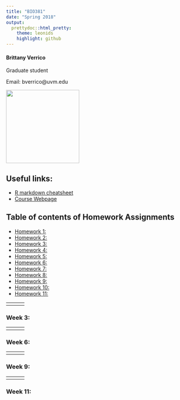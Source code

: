 ```yaml
---
title: "BIO381"
date: "Spring 2018"
output: 
  prettydoc::html_pretty:
    theme: leonids
    highlight: github
---
```

<p align="center">

#### Brittany Verrico
Graduate student

Email: bverrico@uvm.edu 

<img src="IMG_3205.jpg" width="200" height="200" />


## Useful links:
* [R markdown cheatsheet](https://www.rstudio.com/wp-content/uploads/2015/02/rmarkdown-cheatsheet.pdf)
* [Course Webpage](https://gotellilab.github.io/Bio381/) 

## Table of contents of Homework Assignments    
* [Homework 1: ](#id-section1)
* [Homework 2: ](#id-section2)
* [Homework 3: ](#id-section3)
* [Homework 4: ](#id-section4)
* [Homework 5: ](#id-section5)
* [Homework 6: ](#id-section6) 
* [Homework 7: ](#id-section7)
* [Homework 8: ](#id-section8)
* [Homework 9: ](#id-section9)   
* [Homework 10: ](#id-section10)
* [Homework 11: ](#id-section11)

------
<div id='id-section1'/>
### Week 1:


------
<div id='id-section2'/>
### Week 2:    

------
<div id='id-section3'/>
### Week 3: 


------
<div id='id-section4'/>
### Week 4:    

------
<div id='id-section5'/>   
### Week 5: 
   
 
------
<div id='id-section6'/>   
### Week 6: 

------
<div id='id-section7'/>
### Week 7: 


------
<div id='id-section8'/>
### Week 8:  

------
<div id='id-section9'/>
### Week 9: 

------
<div id='id-section10'/>
### Week 10:    


------
<div id='id-section11'/>
### Week 11: 